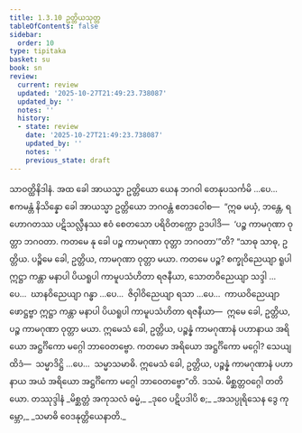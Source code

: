 ```yaml
---
title: 1.3.10 ဥတ္တိယသုတ္တ
tableOfContents: false
sidebar:
  order: 10
type: tipitaka
basket: su
book: sn
review:
  current: review
  updated: '2025-10-27T21:49:23.738087'
  updated_by: ''
  notes: ''
  history:
  - state: review
    date: '2025-10-27T21:49:23.738087'
    updated_by: ''
    notes: ''
    previous_state: draft
---
```



<ReviewStatus review={frontmatter.review} showDetails={true} />

<HypothesisAnnotation frontmatter={frontmatter} />

<DynamicBreadcrumb />

<Division number="30" book="sn" e="ch" v="18" p="283">

<Paragraph number="112" book="sn">
သာဝတ္ထိနိဒါနံ. အထ ခေါ အာယသ္မာ ဥတ္တိယော ယေန ဘဂဝါ တေနုပသင်္ကမိ …ပေ…  ဧကမန္တံ နိသိန္နော ခေါ အာယသ္မာ ဥတ္တိယော ဘဂဝန္တံ ဧတဒဝေါစ—  “ဣဓ မယှံ, ဘန္တေ, ရဟောဂတဿ ပဋိသလ္လီနဿ ဧဝံ စေတသော ပရိဝိတက္ကော ဥဒပါဒိ—  ‘ပဉ္စ ကာမဂုဏာ ဝုတ္တာ ဘဂဝတာ. ကတမေ နု ခေါ ပဉ္စ ကာမဂုဏာ ဝုတ္တာ ဘဂဝတာ’”တိ? “သာဓု သာဓု, ဥတ္တိယ. ပဉ္စိမေ ခေါ, ဥတ္တိယ, ကာမဂုဏာ ဝုတ္တာ မယာ. ကတမေ ပဉ္စ? စက္ခုဝိညေယျာ ရူပါ ဣဋ္ဌာ ကန္တာ မနာပါ ပိယရူပါ ကာမူပသံဟိတာ ရဇနီယာ, သောတဝိညေယျာ သဒ္ဒါ …ပေ…  ဃာနဝိညေယျာ ဂန္ဓာ …ပေ…  ဇိဝှါဝိညေယျာ ရသာ …ပေ…  ကာယဝိညေယျာ ဖောဋ္ဌဗ္ဗာ ဣဋ္ဌာ ကန္တာ မနာပါ ပိယရူပါ ကာမူပသံဟိတာ ရဇနီယာ—  ဣမေ ခေါ, ဥတ္တိယ, ပဉ္စ ကာမဂုဏာ ဝုတ္တာ မယာ. ဣမေသံ ခေါ, ဥတ္တိယ, ပဉ္စန္နံ ကာမဂုဏာနံ ပဟာနာယ အရိယော အဋ္ဌင်္ဂိကော မဂ္ဂေါ ဘာဝေတဗ္ဗော. ကတမော အရိယော အဋ္ဌင်္ဂိကော မဂ္ဂေါ? သေယျထိဒံ—  သမ္မာဒိဋ္ဌိ …ပေ…  သမ္မာသမာဓိ. ဣမေသံ ခေါ, ဥတ္တိယ, ပဉ္စန္နံ ကာမဂုဏာနံ ပဟာနာယ အယံ အရိယော အဋ္ဌင်္ဂိကော မဂ္ဂေါ ဘာဝေတဗ္ဗော”တိ.

</Paragraph>
</Division>

<Paragraph number="113" type="center" book="sn">
ဒသမံ.



</Paragraph>

<Paragraph number="114" type="center" book="sn">
မိစ္ဆတ္တဝဂ္ဂေါ တတိယော.



</Paragraph>

<Paragraph number="115" type="center" book="sn">
တဿုဒ္ဒါနံ


</Paragraph>

<Paragraph number="116" type="verses" book="sn">
_မိစ္ဆတ္တံ အကုသလံ ဓမ္မံ,_  
_ဒုဝေ ပဋိပဒါပိ စ;_  
_အသပ္ပုရိသေန ဒွေ ကုမ္ဘော,_  
_သမာဓိ ဝေဒနုတ္တိယေနာတိ._
</Paragraph>